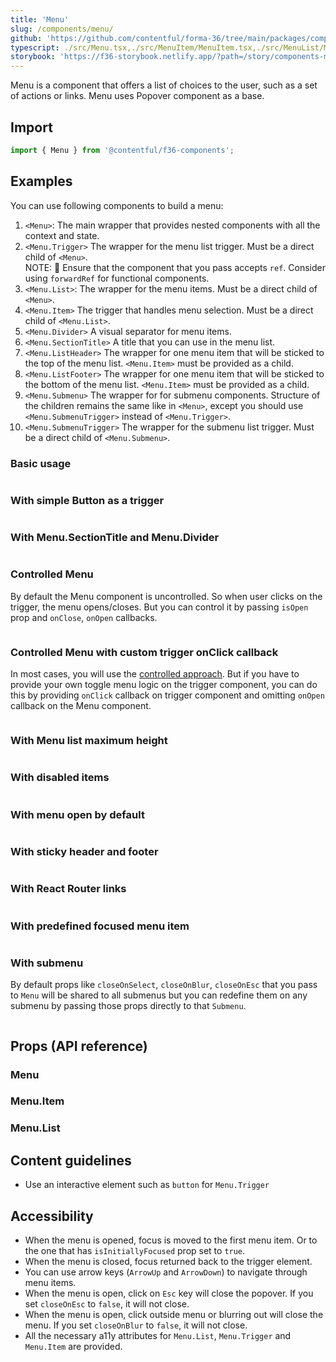 ```yaml
---
title: 'Menu'
slug: /components/menu/
github: 'https://github.com/contentful/forma-36/tree/main/packages/components/menu'
typescript: ./src/Menu.tsx,./src/MenuItem/MenuItem.tsx,./src/MenuList/MenuList.tsx
storybook: 'https://f36-storybook.netlify.app/?path=/story/components-menu--basic'
---
```


Menu is a component that offers a list of choices to the user, such as a set of actions or links.
Menu uses Popover component as a base.

## Import

```jsx static=true
import { Menu } from '@contentful/f36-components';
```

## Examples

You can use following components to build a menu:

1. `<Menu>`: The main wrapper that provides nested components with all the context and state.
1. `<Menu.Trigger>` The wrapper for the menu list trigger. Must be a direct child of `<Menu>`.  
   NOTE: 🚨 Ensure that the component that you pass accepts `ref`. Consider using `forwardRef` for functional components.
1. `<Menu.List>`: The wrapper for the menu items. Must be a direct child of `<Menu>`.
1. `<Menu.Item>` The trigger that handles menu selection. Must be a direct child of `<Menu.List>`.
1. `<Menu.Divider>` A visual separator for menu items.
1. `<Menu.SectionTitle>` A title that you can use in the menu list.
1. `<Menu.ListHeader>` The wrapper for one menu item that will be sticked to the top of the menu list. `<Menu.Item>` must be provided as a child.
1. `<Menu.ListFooter>` The wrapper for one menu item that will be sticked to the bottom of the menu list. `<Menu.Item>` must be provided as a child.
1. `<Menu.Submenu>` The wrapper for for submenu components. Structure of the children remains the same like in `<Menu>`, except you should use `<Menu.SubmenuTrigger>` instead of `<Menu.Trigger>`.
1. `<Menu.SubmenuTrigger>` The wrapper for the submenu list trigger. Must be a direct child of `<Menu.Submenu>`.

### Basic usage

```tsx file=examples/BasicMenu.tsx

```

### With simple Button as a trigger

```tsx file=examples/MenuWithButtonAsTrigger.tsx

```

### With Menu.SectionTitle and Menu.Divider

```jsx file=examples/MenuWithTitle.tsx

```

### Controlled Menu

By default the Menu component is uncontrolled. So when user clicks on the trigger, the menu opens/closes.
But you can control it by passing `isOpen` prop and `onClose`, `onOpen` callbacks.

```jsx file=examples/ControlledMenu.tsx

```

### Controlled Menu with custom trigger onClick callback

In most cases, you will use the [controlled approach](#controlled-menu).
But if you have to provide your own toggle menu logic on the trigger component, you can do this by providing `onClick` callback on trigger component and omitting `onOpen` callback on the Menu component.

```jsx file=examples/ControlledMenuWithCustomTriggerLogic.tsx

```

### With Menu list maximum height

```jsx file=examples/MenuWithMaxHeight.tsx

```

### With disabled items

```jsx file=examples/MenuWithDisabledItems.tsx

```

### With menu open by default

```jsx static=true file=examples/MenuOpenByDefault.tsx

```

### With sticky header and footer

```jsx file=examples/MenuWithStickyHeaderFooter.tsx

```

### With React Router links

```jsx static=true file=examples/MenuWithReactRouterLinks.tsx

```

### With predefined focused menu item

```jsx file=examples/MenuWithPredefinedFocusedMenuItem.tsx

```

### With submenu

By default props like `closeOnSelect`, `closeOnBlur`, `closeOnEsc` that you pass to `Menu` will be shared to all submenus
but you can redefine them on any submenu by passing those props directly to that `Submenu`.

```jsx file=examples/MenuWithSubmenu.tsx

```

## Props (API reference)

### Menu

<PropsTable of="Menu" />

### Menu.Item

<PropsTable of="MenuItem" />

### Menu.List

<PropsTable of="MenuList" />

## Content guidelines

- Use an interactive element such as `button` for `Menu.Trigger`

## Accessibility

- When the menu is opened, focus is moved to the first menu item. Or to the one that has `isInitiallyFocused` prop set to `true`.
- When the menu is closed, focus returned back to the trigger element.
- You can use arrow keys (`ArrowUp` and `ArrowDown`) to navigate through menu items.
- When the menu is open, click on `Esc` key will close the popover. If you set `closeOnEsc` to `false`, it will not close.
- When the menu is open, click outside menu or blurring out will close the menu. If you set `closeOnBlur` to `false`, it will not close.
- All the necessary a11y attributes for `Menu.List`, `Menu.Trigger` and `Menu.Item` are provided.
